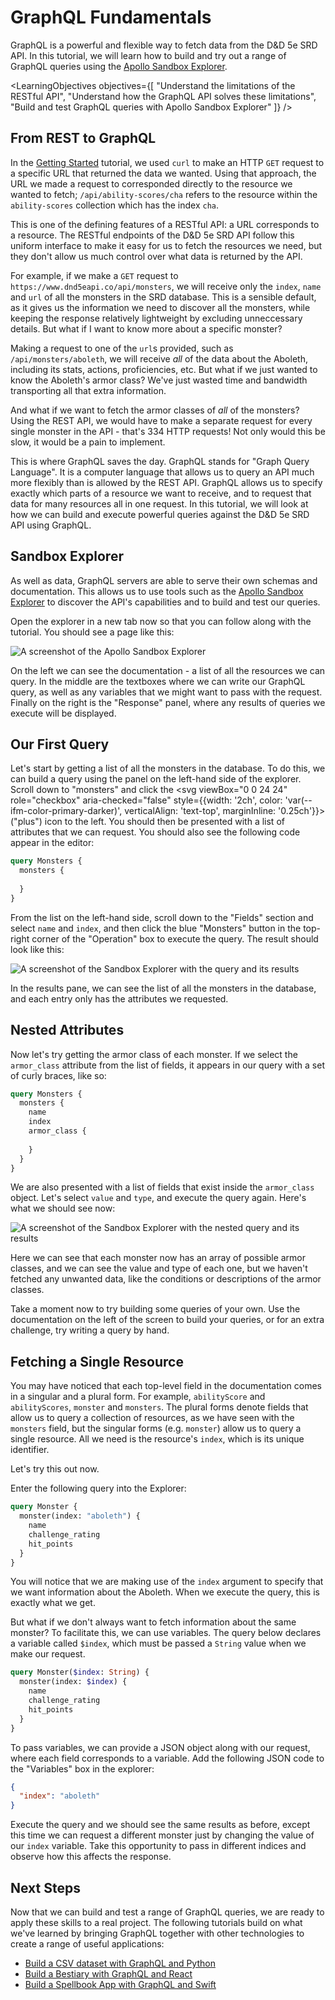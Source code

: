 
# GraphQL Fundamentals
GraphQL is a powerful and flexible way to fetch data from the D&D 5e SRD API. In this tutorial, we will learn how to build and try out a range of GraphQL queries using the [Apollo Sandbox Explorer](https://studio.apollographql.com/sandbox?endpoint=https%3A%2F%2Fwww.dnd5eapi.co%2Fgraphql).

<LearningObjectives
  objectives={[
    "Understand the limitations of the RESTful API",
    "Understand how the GraphQL API solves these limitations",
    "Build and test GraphQL queries with Apollo Sandbox Explorer"
  ]}
/>

## From REST to GraphQL
In the [Getting Started](./getting-started.md) tutorial, we used `curl` to make an HTTP `GET` request to a specific URL that returned the data we wanted. Using that approach, the URL we made a request to corresponded directly to the resource we wanted to fetch; `/api/ability-scores/cha` refers to the resource within the `ability-scores` collection which has the index `cha`.

This is one of the defining features of a RESTful API: a URL corresponds to a resource. The RESTful endpoints of the D&D 5e SRD API follow this uniform interface to make it easy for us to fetch the resources we need, but they don't allow us much control over what data is returned by the API.

For example, if we make a `GET` request to `https://www.dnd5eapi.co/api/monsters`, we will receive only the `index`, `name` and `url` of all the monsters in the SRD database. This is a sensible default, as it gives us the information we need to discover all the monsters, while keeping the response relatively lightweight by excluding unneccessary details. But what if I want to know more about a specific monster?

Making a request to one of the `url`s provided, such as `/api/monsters/aboleth`, we will receive *all* of the data about the Aboleth, including its stats, actions, proficiencies, etc. But what if we just wanted to know the Aboleth's armor class? We've just wasted time and bandwidth transporting all that extra information.

And what if we want to fetch the armor classes of *all* of the monsters? Using the REST API, we would have to make a separate request for every single monster in the API - that's 334 HTTP requests! Not only would this be slow, it would be a pain to implement.

This is where GraphQL saves the day. GraphQL stands for "Graph Query Language". It is a computer language that allows us to query an API much more flexibly than is allowed by the REST API. GraphQL allows us to specify exactly which parts of a resource we want to receive, and to request that data for many resources all in one request. In this tutorial, we will look at how we can build and execute powerful queries against the D&D 5e SRD API using GraphQL.

## Sandbox Explorer
As well as data, GraphQL servers are able to serve their own schemas and documentation. This allows us to use tools such as the [Apollo Sandbox Explorer](https://studio.apollographql.com/sandbox?endpoint=https%3A%2F%2Fwww.dnd5eapi.co%2Fgraphql) to discover the API's capabilities and to build and test our queries.

Open the explorer in a new tab now so that you can follow along with the tutorial. You should see a page like this:

![A screenshot of the Apollo Sandbox Explorer](/img/tutorial/graphql/01-explorer.png)

On the left we can see the documentation - a list of all the resources we can query. In the middle are the textboxes where we can write our GraphQL query, as well as any variables that we might want to pass with the request. Finally on the right is the "Response" panel, where any results of queries we execute will be displayed.

## Our First Query
Let's start by getting a list of all the monsters in the database. To do this, we can build a query using the panel on the left-hand side of the explorer. Scroll down to "monsters" and click the <svg viewBox="0 0 24 24" role="checkbox" aria-checked="false" style={{width: '2ch', color: 'var(--ifm-color-primary-darker)', verticalAlign: 'text-top', marginInline: '0.25ch'}}><g fill="none" stroke="currentColor" stroke-linecap="round" stroke-linejoin="round" stroke-width="2"><path d="M12 7.5v9M7.5 12h9M12 .75C18.213.75 23.25 5.787 23.25 12S18.213 23.25 12 23.25.75 18.213.75 12 5.787.75 12 .75z"></path></g></svg> ("plus") icon to the left. You should then be presented with a list of attributes that we can request. You should also see the following code appear in the editor:

```graphql
query Monsters {
  monsters {
    
  }
}
```

From the list on the left-hand side, scroll down to the "Fields" section and select `name` and `index`, and then click the blue "Monsters" button in the top-right corner of the "Operation" box to execute the query. The result should look like this:

![A screenshot of the Sandbox Explorer with the query and its results](/img/tutorial/graphql/02-query-results.png)

In the results pane, we can see the list of all the monsters in the database, and each entry only has the attributes we requested.

## Nested Attributes
Now let's try getting the armor class of each monster. If we select the `armor_class` attribute from the list of fields, it appears in our query with a set of curly braces, like so:

```graphql
query Monsters {
  monsters {
    name
    index
    armor_class {
      
    }
  }
}
```

We are also presented with a list of fields that exist inside the `armor_class` object. Let's select `value` and `type`, and execute the query again. Here's what we should see now:

![A screenshot of the Sandbox Explorer with the nested query and its results](/img/tutorial/graphql/03-nested-query-results.png)

Here we can see that each monster now has an array of possible armor classes, and we can see the value and type of each one, but we haven't fetched any unwanted data, like the conditions or descriptions of the armor classes.

Take a moment now to try building some queries of your own. Use the documentation on the left of the screen to build your queries, or for an extra challenge, try writing a query by hand.

## Fetching a Single Resource
You may have noticed that each top-level field in the documentation comes in a singular and a plural form. For example, `abilityScore` and `abilityScores`, `monster` and `monsters`. The plural forms denote fields that allow us to query a collection of resources, as we have seen with the `monsters` field, but the singular forms (e.g. `monster`) allow us to query a single resource. All we need is the resource's `index`, which is its unique identifier.

Let's try this out now.

Enter the following query into the Explorer:

```graphql
query Monster {
  monster(index: "aboleth") {
    name
    challenge_rating
    hit_points
  }
}
```

You will notice that we are making use of the `index` argument to specify that we want information about the Aboleth. When we execute the query, this is exactly what we get.

But what if we don't always want to fetch information about the same monster? To facilitate this, we can use variables. The query below declares a variable called `$index`, which must be passed a `String` value when we make our request.

```graphql
query Monster($index: String) {
  monster(index: $index) {
    name
    challenge_rating
    hit_points
  }
}
```

To pass variables, we can provide a JSON object along with our request, where each field corresponds to a variable. Add the following JSON code to the "Variables" box in the explorer:

```json
{
  "index": "aboleth"
}
```

Execute the query and we should see the same results as before, except this time we can request a different monster just by changing the value of our `index` variable. Take this opportunity to pass in different indices and observe how this affects the response.

## Next Steps
Now that we can build and test a range of GraphQL queries, we are ready to apply these skills to a real project. The following tutorials build on what we've learned by bringing GraphQL together with other technologies to create a range of useful applications:

- [Build a CSV dataset with GraphQL and Python](/#)
- [Build a Bestiary with GraphQL and React](/#)
- [Build a Spellbook App with GraphQL and Swift](/#)